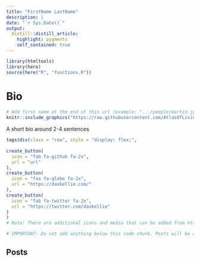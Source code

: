 ```yaml
---
title: "FirstName LastName"
description: |
date: "`r Sys.Date()`"
output: 
  distill::distill_article:
    highlight: pygments
    self_contained: true
---
```

```r
library(htmltools)
library(here)
source(here("R", "functions.R"))
```
# Bio
:::float-image
```r
# Add first name at the end of this url (example: ".../people/martin.jpg")
knitr::include_graphics("https://raw.githubusercontent.com/AtlasOfLivingAustralia/ala-labs/main/images/people/firstname.jpg")
```
A short bio around 2-4 sentences
```r
tags$div(class = "row", style = "display: flex;",
         
create_button(
  icon = "fab fa-github fa-2x",
  url = "url"
),
create_button(
  icon = "fas fa-globe fa-2x",
  url = "https://daxkellie.com/"
),
create_button(
  icon = "fab fa-twitter fa-2x",
  url = "https://twitter.com/daxkellie"
)
)
# Note: There are additional icons and media that can be added from https://fontawesome.com/icons

# IMPORTANT: Do not add anything below this code chunk. Posts will be auto-updated when the site it built
```
:::
<h2>Posts</h2>
